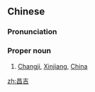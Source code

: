 ==Chinese==
{{zh-forms}}

===Pronunciation===
{{zh-pron
|m=Chāngjí
|c=coeng1 gat1
|cat=propn
}}

===Proper noun===
{{zh-proper noun}}

# [[Changji]], [[Xinjiang]], [[China]]

{{zh-cat|Cities}}

[[zh:昌吉]]